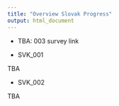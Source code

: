 ```yaml
---
title: "Overview Slovak Progress"
output: html_document
---
```


- TBA: 003 survey link

- SVK_001

TBA

- SVK_002

TBA
